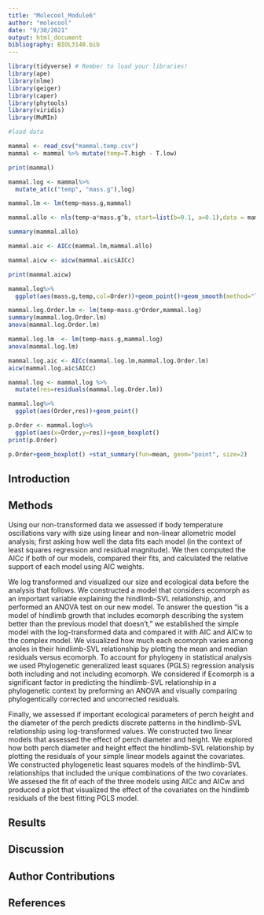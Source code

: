 ```yaml
---
title: "Molecool_Module6"
author: "molecool"
date: "9/30/2021"
output: html_document
bibliography: BIOL3140.bib
---
```


```r
library(tidyverse) # Rember to load your libraries!
library(ape)
library(nlme)
library(geiger)
library(caper)
library(phytools)
library(viridis)
library(MuMIn)

#load data


```

```r
mammal <- read_csv("mammal.temp.csv")
mammal <- mammal %>% mutate(temp=T.high - T.low)

print(mammal)

mammal.log <- mammal%>%
  mutate_at(c("temp", "mass.g"),log)

mammal.lm <- lm(temp~mass.g,mammal)

mammal.allo <- nls(temp~a*mass.g^b, start=list(b=0.1, a=0.1),data = mammal)

summary(mammal.allo)

mammal.aic <- AICc(mammal.lm,mammal.allo)

mammal.aicw <- aicw(mammal.aic$AICc)

print(mammal.aicw)

mammal.log%>%
  ggplot(aes(mass.g,temp,col=Order))+geom_point()+geom_smooth(method="lm")

mammal.log.Order.lm <- lm(temp~mass.g*Order,mammal.log)
summary(mammal.log.Order.lm)
anova(mammal.log.Order.lm)

mammal.log.lm  <- lm(temp~mass.g,mammal.log)
anova(mammal.log.lm)

mammal.log.aic <- AICc(mammal.log.lm,mammal.log.Order.lm)
aicw(mammal.log.aic$AICc)

mammal.log <- mammal.log %>%
  mutate(res=residuals(mammal.log.Order.lm))

mammal.log%>%
  ggplot(aes(Order,res))+geom_point()

p.Order <- mammal.log%>%
  ggplot(aes(x=Order,y=res))+geom_boxplot()
print(p.Order)

p.Order+geom_boxplot() +stat_summary(fun=mean, geom="point", size=2)
```


## Introduction


 
## Methods 
Using our non-transformed data we assessed if body temperature oscillations vary with size using linear and non-linear allometric model analysis; first asking how well the data fits each model (in the context of least squares regression and residual magnitude).  We then computed the AICc if both of our models, compared their fits, and calculated the relative support of each model using AIC weights.


We log transformed and visualized our size and ecological data before the analysis that follows. We constructed a model that considers ecomorph as an important variable explaining the hindlimb-SVL relationship, and performed an ANOVA test on our new model. To answer the question "is a model of hindlimb growth that includes ecomorph describing the system better than the previous model that doesn't," we established the simple model with the log-transformed data and compared it with AIC and AICw to the complex model. We visualized how much each ecomorph varies among anoles in their hindlimb-SVL relationship by plotting the mean and median residuals versus ecomorph. To account for phylogeny in statistical analysis we used Phylogenetic generalized least squares (PGLS) regression analysis both including and not including ecomorph. We considered if  Ecomorph is a significant factor in predicting the hindlimb-SVL relationship in a phylogenetic context by preforming an ANOVA and visually comparing phylogentically corrected and uncorrected residuals. 

Finally, we assessed if important ecological parameters of perch height and the diameter of the perch predicts discrete patterns in the hindlimb-SVL relationship using log-transformed values. We constructed two linear models that assessed the effect of perch diameter and height. We explored how both perch diameter and  height effect the hindlimb-SVL relationship by plotting the residuals of your simple linear models against the covariates. We constructed phylogenetic least squares models of the hindlimb-SVL relationships that included the unique combinations of the two covariates. We assesed the fit of each of the three models using AICc and AICw and produced a plot that visualized the effect of the covariates on the hindlimb residuals of the best fitting PGLS model. 

## Results


## Discussion


## Author Contributions


## References 

